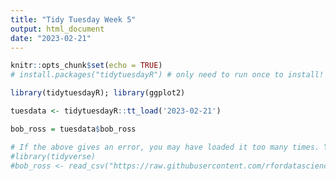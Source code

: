 ```yaml
---
title: "Tidy Tuesday Week 5"
output: html_document
date: "2023-02-21"
---
```


```r
knitr::opts_chunk$set(echo = TRUE)
# install.packages("tidytuesdayR") # only need to run once to install!

library(tidytuesdayR); library(ggplot2)

tuesdata <- tidytuesdayR::tt_load('2023-02-21')

bob_ross = tuesdata$bob_ross

# If the above gives an error, you may have loaded it too many times. You can use the code below
#library(tidyverse)
#bob_ross <- read_csv("https://raw.githubusercontent.com/rfordatascience/tidytuesday/master/data/2023/2023-02-21/bob_ross.csv")

```


